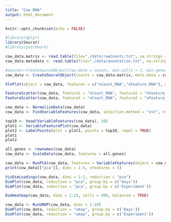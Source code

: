 ```yaml
---
title: "Cow RNA"
output: html_document
---
```


```r
knitr::opts_chunk$set(echo = FALSE)
```

```r
#library(dplyr)
library(Seurat)
#library(patchwork)
```


```r
cow_data.matrix <- read.table(file="./data/rawCounts.txt", na.strings = "-", sep = "\t", header = TRUE)
cow_data.metadata <- read.table(file="./data/annotation.txt", na.strings = "-", sep = "\t", header = TRUE)
```

```r
#seurat<-CreateSeuratObject(raw.data = counts, min.cells = 3, min.genes = 350)
cow_data <- CreateSeuratObject(counts = cow_data.matrix, meta.data = cow_data.metadata)
```

```r
VlnPlot(object = cow_data, features = c("nCount_RNA","nFeature_RNA"), group.by = c('Experiment'))
```

```r
FeatureScatter(cow_data, feature1 = "nCount_RNA", feature2 = "nFeature_RNA", group.by = c('Days'))
FeatureScatter(cow_data, feature1 = "nCount_RNA", feature2 = "nFeature_RNA", group.by = c('Experiment'))
```

```r
cow_data <- NormalizeData(cow_data)
cow_data <- FindVariableFeatures(cow_data, selection.method = "vst", nfeatures = 2000)
```

```r
top10 <- head(VariableFeatures(cow_data), 10)
plot1 <- VariableFeaturePlot(cow_data)
plot2 <- LabelPoints(plot = plot1, points = top10, repel = TRUE)
plot1 
plot2
```

```r
all.genes <- rownames(cow_data)
cow_data <- ScaleData(cow_data, features = all.genes)
```

```r
cow_data <- RunPCA(cow_data, features = VariableFeatures(object = cow_data))
print(cow_data[["pca"]], dims = 1:5, nfeatures = 5)
```
```r
VizDimLoadings(cow_data, dims = 1:2, reduction = "pca")
DimPlot(cow_data, reduction = "pca", group.by = c('Days'))
DimPlot(cow_data, reduction = "pca", group.by = c('Experiment'))
```

```r
DimHeatmap(cow_data, dims = 1:15, cells = 500, balanced = TRUE)
```

```r
cow_data <- RunUMAP(cow_data, dims = 1:10)
DimPlot(cow_data, reduction = "umap", group.by = c('Days'))
DimPlot(cow_data, reduction = "umap", group.by = c('Experiment'))
```

